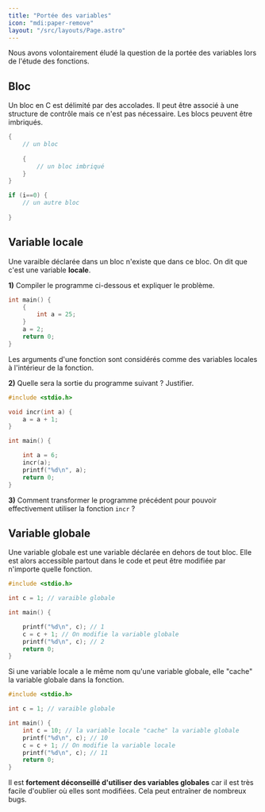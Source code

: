 ```yaml
---
title: "Portée des variables"
icon: "mdi:paper-remove"
layout: "/src/layouts/Page.astro"
---
```


Nous avons volontairement éludé la question de la portée des variables lors de
l'étude des fonctions.

## Bloc

Un bloc en C est délimité par des accolades. Il peut être associé à une
structure de contrôle mais ce n'est pas nécessaire. Les blocs peuvent être
imbriqués.

```c
{
    // un bloc
    
    {
        // un bloc imbriqué
    }
}

if (i==0) {
    // un autre bloc
    
}
```

## Variable locale

Une varaible déclarée dans un bloc n'existe que dans ce bloc. On dit que c'est
une variable **locale**.

**1)** Compiler le programme ci-dessous et expliquer le problème.

```c
int main() {
    {
        int a = 25;
    }
    a = 2;
    return 0;
}
```

Les arguments d'une fonction sont considérés comme des variables locales à
l'intérieur de la fonction.

**2)** Quelle sera la sortie du programme suivant ? Justifier.

```c
#include <stdio.h>

void incr(int a) {
    a = a + 1;
}

int main() {

    int a = 6;
    incr(a);
    printf("%d\n", a);
    return 0;
}
```

**3)** Comment transformer le programme précédent pour pouvoir effectivement
utiliser la fonction `incr` ?

## Variable globale

Une variable globale est une variable déclarée en dehors de tout bloc. Elle
est alors accessible partout dans le code et peut être modifiée par n'importe
quelle fonction.

```c
#include <stdio.h>

int c = 1; // varaible globale

int main() {

    printf("%d\n", c); // 1
    c = c + 1; // On modifie la variable globale
    printf("%d\n", c); // 2
    return 0;
}
```

Si une variable locale a le même nom qu'une variable globale, elle "cache" la
variable globale dans la fonction.

```c
#include <stdio.h>

int c = 1; // varaible globale

int main() {
    int c = 10; // la variable locale "cache" la variable globale
    printf("%d\n", c); // 10
    c = c + 1; // On modifie la variable locale
    printf("%d\n", c); // 11
    return 0;
}
```

Il est **fortement déconseillé d'utiliser des variables globales** car il est
très facile d'oublier où elles sont modifiées. Cela peut entraîner de nombreux
bugs.
